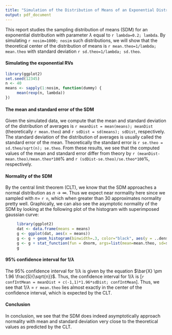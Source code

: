 ```yaml
---
title: "Simulation of the Distribution of Means of an Exponential Distribution"
output: pdf_document
---
```


This report studies the sampling distribution of means (SDM) for an exponential distribution with parameter $\lambda$ equal to `r lambda=0.2; lambda`.  By simulating `r nosim=1000; nosim` such distributions, we will show that the theoretical center of the distribution of means is `r mean.theo=1/lambda; mean.theo` with standard deviation `r sd.theo=1/lambda; sd.theo`.

#### Simulating the exponential RVs
```r
library(ggplot2)
set.seed(12345)
n <- 40
means <- sapply(1:nosim, function(dummy) {
     mean(rexp(n, lambda))
})
```

#### The mean and standard error of the SDM
Given the simulated data, we compute that the mean and standard deviation of the distribution of averages is `r meanDist = mean(means); meanDist` (theoretically `r mean.theo`) and `r sdDist = sd(means); sdDist`, respectively.  The standard deviation of the distribution of averages is usually called the standard error of the mean.  Theoretically the standard error is `r se.theo = sd.theo/sqrt(n); se.theo`.  From these results, we see that the computed values of the mean and standard error differ from theory by `r (meanDist-mean.theo)/mean.theo*100`% and `r (sdDist-se.theo)/se.theo*100`%, respectively.

#### Normality of the SDM
By the central limit theorem (CLT), we know that the SDM approaches a normal distribution as $n \to \infty$.  Thus we expect near normality here since we sampled with $n =$ `r n`, which when greater than 30 approximates normality pretty well.  Graphically, we can also see the asymptotic normality of the SDM by looking at the following plot of the histogram with superimposed gaussian curve:
``` r
     library(ggplot2)
     dat <- data.frame(means = means)
     g <- ggplot(dat, aes(x = means)) 
     g <- g + geom_histogram(binwidth=.3, color="black", aes(y = ..density..))
     g <- g + stat_function(fun = dnorm, args=list(mean=mean.theo, sd=se.theo))
     g  
```

#### 95% confidence interval for $1/\lambda$
The 95% confidence interval for $1/\lambda$ is given by the equation $\bar{X} \pm 1.96 \frac{S}{\sqrt{n}}$.  Thus, the confidence interval for $1/\lambda$ is [`r confIntMean = meanDist + c(-1,1)*1.96*sdDist; confIntMean`].  Thus, we see that $1/\lambda$ = `r mean.theo` lies almost exactly in the center of the confidence interval, which is expected by the CLT.

#### Conclusion
In conclusion, we see that the SDM does indeed asymptotically approach normality with mean and standard deviation very close to the theoretical values as predicted by the CLT.

